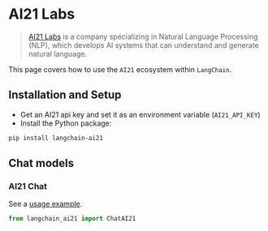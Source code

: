 # AI21 Labs

>[AI21 Labs](https://www.ai21.com/about) is a company specializing in Natural 
> Language Processing (NLP), which develops AI systems 
> that can understand and generate natural language.

This page covers how to use the `AI21` ecosystem within `LangChain`.

## Installation and Setup

- Get an AI21 api key and set it as an environment variable (`AI21_API_KEY`)
- Install the Python package:

```bash
pip install langchain-ai21
```

## Chat models

### AI21 Chat 

See a [usage example](/docs/integrations/chat/ai21).

```python
from langchain_ai21 import ChatAI21
```